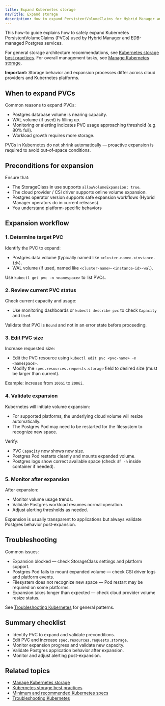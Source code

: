 ```yaml
---
title: Expand Kubernetes storage
navTitle: Expand storage
description: How to expand PersistentVolumeClaims for Hybrid Manager and managed Postgres services on Kubernetes.
---
```


This how-to guide explains how to safely expand Kubernetes PersistentVolumeClaims (PVCs) used by Hybrid Manager and EDB-managed Postgres services.

For general storage architecture recommendations, see [Kubernetes storage best practices](/portal/kubernetes/learn/explained/hybrid-manager/k8s-storage-best-practices).
For overall management tasks, see [Manage Kubernetes storage](./manage-kubernetes-storage).

**Important:** Storage behavior and expansion processes differ across cloud providers and Kubernetes platforms.

## When to expand PVCs

Common reasons to expand PVCs:

- Postgres database volume is nearing capacity.
- WAL volume (if used) is filling up.
- Monitoring or alerting indicates PVC usage approaching threshold (e.g. 80% full).
- Workload growth requires more storage.

PVCs in Kubernetes do not shrink automatically — proactive expansion is required to avoid out-of-space conditions.

## Preconditions for expansion

Ensure that:

- The StorageClass in use supports `allowVolumeExpansion: true`.
- The cloud provider / CSI driver supports online volume expansion.
- Postgres operator version supports safe expansion workflows (Hybrid Manager operators do in current releases).
- You understand platform-specific behaviors

## Expansion workflow

### 1. Determine target PVC

Identify the PVC to expand:

- Postgres data volume (typically named like `<cluster-name>-<instance-id>`).
- WAL volume (if used, named like `<cluster-name>-<instance-id>-wal`).

Use `kubectl get pvc -n <namespace>` to list PVCs.

### 2. Review current PVC status

Check current capacity and usage:

- Use monitoring dashboards or `kubectl describe pvc` to check `Capacity` and `Used`.

Validate that PVC is `Bound` and not in an error state before proceeding.

### 3. Edit PVC size

Increase requested size:

- Edit the PVC resource using `kubectl edit pvc <pvc-name> -n <namespace>`.
- Modify the `spec.resources.requests.storage` field to desired size (must be larger than current).

Example: increase from `100Gi` to `200Gi`.

### 4. Validate expansion

Kubernetes will initiate volume expansion:

- For supported platforms, the underlying cloud volume will resize automatically.
- The Postgres Pod may need to be restarted for the filesystem to recognize new space.

Verify:

- PVC `Capacity` now shows new size.
- Postgres Pod restarts cleanly and mounts expanded volume.
- Postgres logs show correct available space (check `df -h` inside container if needed).

### 5. Monitor after expansion

After expansion:

- Monitor volume usage trends.
- Validate Postgres workload resumes normal operation.
- Adjust alerting thresholds as needed.

Expansion is usually transparent to applications but always validate Postgres behavior post-expansion.

## Troubleshooting

Common issues:

- Expansion blocked — check StorageClass settings and platform support.
- Postgres Pod fails to mount expanded volume — check CSI driver logs and platform events.
- Filesystem does not recognize new space — Pod restart may be required on some platforms.
- Expansion takes longer than expected — check cloud provider volume resize status.

See [Troubleshooting Kubernetes](/portal/kubernetes/learn/how-to/troubleshooting-on-kubernetes) for general patterns.

## Summary checklist

- Identify PVC to expand and validate preconditions.
- Edit PVC and increase `spec.resources.requests.storage`.
- Monitor expansion progress and validate new capacity.
- Validate Postgres application behavior after expansion.
- Monitor and adjust alerting post-expansion.

## Related topics

- [Manage Kubernetes storage](./manage-kubernetes-storage)
- [Kubernetes storage best practices](/portal/kubernetes/learn/explained/hybrid-manager/k8s-storage-best-practices)
- [Minimum and recommended Kubernetes specs](/portal/kubernetes/learn/explained/hybrid-manager/minimum-recommended-k8s-specs)
- [Troubleshooting Kubernetes](./troubleshooting-on-kubernetes)
